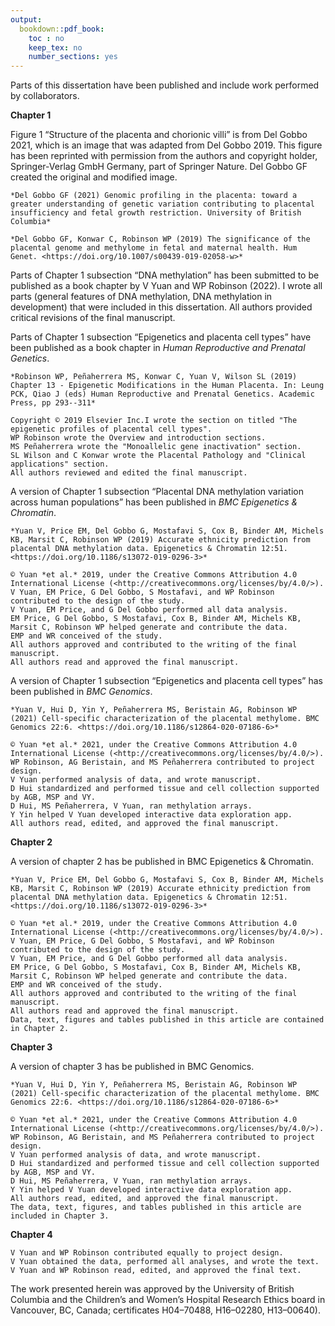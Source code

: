 ```yaml
---
output:
  bookdown::pdf_book:
    toc : no
    keep_tex: no
    number_sections: yes
---
```


Parts of this dissertation have been published and include work performed by collaborators.

**Chapter 1**

Figure 1 "Structure of the placenta and chorionic villi" is from Del Gobbo 2021, which is an image that was adapted from Del Gobbo 2019.
    This figure has been reprinted with permission from the authors and copyright holder, Springer-Verlag GmbH Germany, part of Springer Nature.
    Del Gobbo GF created the original and modified image.

    *Del Gobbo GF (2021) Genomic profiling in the placenta: toward a greater understanding of genetic variation contributing to placental insufficiency and fetal growth restriction. University of British Columbia*

    *Del Gobbo GF, Konwar C, Robinson WP (2019) The significance of the placental genome and methylome in fetal and maternal health. Hum Genet. <https://doi.org/10.1007/s00439-019-02058-w>*

Parts of Chapter 1 subsection "DNA methylation" has been submitted to be published as a book chapter by V Yuan and WP Robinson (2022).
    I wrote all parts (general features of DNA methylation, DNA methylation in development) that were included in this dissertation.
    All authors provided critical revisions of the final manuscript.

Parts of Chapter 1 subsection "Epigenetics and placenta cell types" have been published as a book chapter in *Human Reproductive and Prenatal Genetics*.

    *Robinson WP, Peñaherrera MS, Konwar C, Yuan V, Wilson SL (2019) Chapter 13 - Epigenetic Modifications in the Human Placenta. In: Leung PCK, Qiao J (eds) Human Reproductive and Prenatal Genetics. Academic Press, pp 293--311*

    Copyright © 2019 Elsevier Inc.I wrote the section on titled "The epigenetic profiles of placental cell types".
    WP Robinson wrote the Overview and introduction sections.
    MS Peñaherrera wrote the "Monoallelic gene inactivation" section.
    SL Wilson and C Konwar wrote the Placental Pathology and "Clinical applications" section.
    All authors reviewed and edited the final manuscript.

A version of Chapter 1 subsection "Placental DNA methylation variation across human populations" has been published in *BMC Epigenetics & Chromatin*.

    *Yuan V, Price EM, Del Gobbo G, Mostafavi S, Cox B, Binder AM, Michels KB, Marsit C, Robinson WP (2019) Accurate ethnicity prediction from placental DNA methylation data. Epigenetics & Chromatin 12:51. <https://doi.org/10.1186/s13072-019-0296-3>*

    © Yuan *et al.* 2019, under the Creative Commons Attribution 4.0 International License (<http://creativecommons.org/licenses/by/4.0/>).
    V Yuan, EM Price, G Del Gobbo, S Mostafavi, and WP Robinson contributed to the design of the study.
    V Yuan, EM Price, and G Del Gobbo performed all data analysis.
    EM Price, G Del Gobbo, S Mostafavi, Cox B, Binder AM, Michels KB, Marsit C, Robinson WP helped generate and contribute the data.
    EMP and WR conceived of the study.
    All authors approved and contributed to the writing of the final manuscript.
    All authors read and approved the final manuscript.

A version of Chapter 1 subsection "Epigenetics and placenta cell types" has been published in *BMC Genomics*.

    *Yuan V, Hui D, Yin Y, Peñaherrera MS, Beristain AG, Robinson WP (2021) Cell-specific characterization of the placental methylome. BMC Genomics 22:6. <https://doi.org/10.1186/s12864-020-07186-6>*

    © Yuan *et al.* 2021, under the Creative Commons Attribution 4.0 International License (<http://creativecommons.org/licenses/by/4.0/>).
    WP Robinson, AG Beristain, and MS Peñaherrera contributed to project design.
    V Yuan performed analysis of data, and wrote manuscript.
    D Hui standardized and performed tissue and cell collection supported by AGB, MSP and VY.
    D Hui, MS Peñaherrera, V Yuan, ran methylation arrays.
    Y Yin helped V Yuan developed interactive data exploration app.
    All authors read, edited, and approved the final manuscript.

**Chapter 2**

A version of chapter 2 has be published in BMC Epigenetics & Chromatin.

    *Yuan V, Price EM, Del Gobbo G, Mostafavi S, Cox B, Binder AM, Michels KB, Marsit C, Robinson WP (2019) Accurate ethnicity prediction from placental DNA methylation data. Epigenetics & Chromatin 12:51. <https://doi.org/10.1186/s13072-019-0296-3>*

    © Yuan *et al.* 2019, under the Creative Commons Attribution 4.0 International License (<http://creativecommons.org/licenses/by/4.0/>).
    V Yuan, EM Price, G Del Gobbo, S Mostafavi, and WP Robinson contributed to the design of the study.
    V Yuan, EM Price, and G Del Gobbo performed all data analysis.
    EM Price, G Del Gobbo, S Mostafavi, Cox B, Binder AM, Michels KB, Marsit C, Robinson WP helped generate and contribute the data.
    EMP and WR conceived of the study.
    All authors approved and contributed to the writing of the final manuscript.
    All authors read and approved the final manuscript.
    Data, text, figures and tables published in this article are contained in Chapter 2.

**Chapter 3**

A version of chapter 3 has be published in BMC Genomics.

    *Yuan V, Hui D, Yin Y, Peñaherrera MS, Beristain AG, Robinson WP (2021) Cell-specific characterization of the placental methylome. BMC Genomics 22:6. <https://doi.org/10.1186/s12864-020-07186-6>*

    © Yuan *et al.* 2021, under the Creative Commons Attribution 4.0 International License (<http://creativecommons.org/licenses/by/4.0/>).
    WP Robinson, AG Beristain, and MS Peñaherrera contributed to project design.
    V Yuan performed analysis of data, and wrote manuscript.
    D Hui standardized and performed tissue and cell collection supported by AGB, MSP and VY.
    D Hui, MS Peñaherrera, V Yuan, ran methylation arrays.
    Y Yin helped V Yuan developed interactive data exploration app.
    All authors read, edited, and approved the final manuscript.
    The data, text, figures, and tables published in this article are included in Chapter 3.

**Chapter 4**

    V Yuan and WP Robinson contributed equally to project design.
    V Yuan obtained the data, performed all analyses, and wrote the text.
    V Yuan and WP Robinson read, edited, and approved the final text.
    
The work presented herein was approved by the University of British Columbia and the Children’s and Women’s Hospital Research Ethics board in Vancouver, BC, Canada; certificates H04–70488, H16–02280, H13–00640).